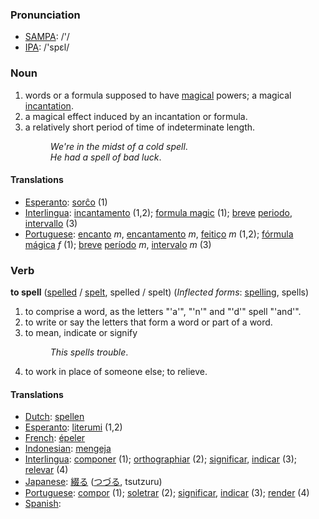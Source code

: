 === Pronunciation ===
*[[w:SAMPA|SAMPA]]: /'/
*[[w:IPA|IPA]]: /'spεl/

=== Noun ===

#words or a formula supposed to have [[magical]] powers; a magical [[incantation]].
#a magical effect induced by an incantation or formula. 
#a relatively short period of time of indeterminate length.
#:''We're in the midst of a cold spell''.
#:''He had a spell of bad luck''.

==== Translations ====
*[[Esperanto]]: [[sorĉo]] (1)
*[[Interlingua]]: [[incantamento]] (1,2); [[formula magic]] (1); [[breve]] [[periodo]], [[intervallo]] (3)
*[[Portuguese]]: [[encanto]] ''m'', [[encantamento]] ''m'', [[feitiço]] ''m'' (1,2); [[fórmula mágica]] ''f'' (1); [[breve]] [[período]] ''m'', [[intervalo]] ''m'' (3)

=== Verb ===

'''to spell''' ([[spelled]] / [[spelt]], spelled / spelt)
(''Inflected forms'': [[spelling]], spells)

#to comprise a word, as the letters "'a'", "'n'" and "'d'" spell "'and'".
#to write or say the letters that form a word or part of a word. 
#to mean, indicate or signify
#:''This spells trouble''.
#to work in place of someone else; to relieve.

==== Translations ====
*[[Dutch]]: [[spellen]]
*[[Esperanto]]: [[literumi]] (1,2)
*[[French]]: [[épeler]]
*[[Indonesian]]: [[eja|mengeja]]
*[[Interlingua]]: [[componer]] (1); [[orthographiar]] (2); [[significar]], [[indicar]] (3); [[relevar]] (4)
*[[Japanese]]: [[綴る]] ([[つづる]], tsutzuru)
*[[Portuguese]]: [[compor]] (1); [[soletrar]] (2); [[significar]], [[indicar]] (3); [[render]] (4)
*[[Spanish]]: [[]]
